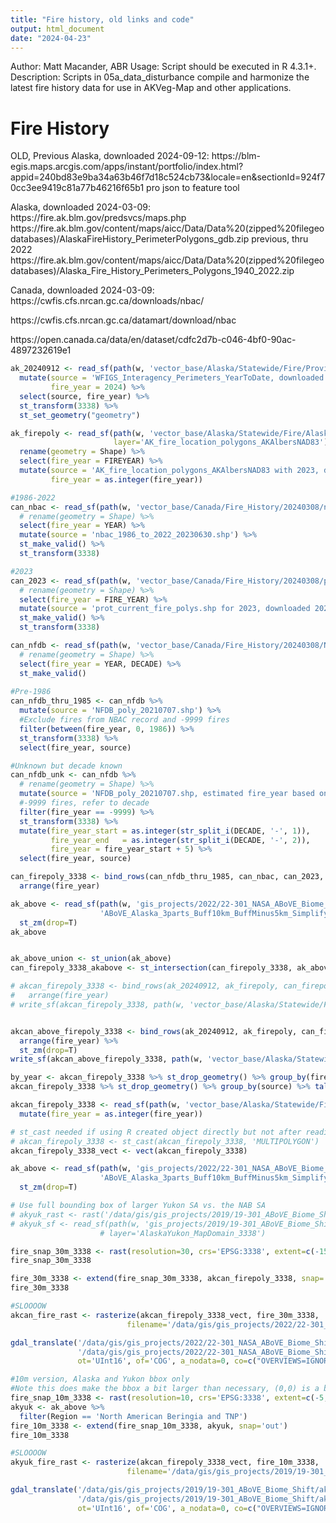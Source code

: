```yaml
---
title: "Fire history, old links and code"
output: html_document
date: "2024-04-23"
---
```


Author: Matt Macander, ABR
Usage: Script should be executed in R 4.3.1+.
Description: Scripts in 05a_data_disturbance compile and harmonize the latest fire history data for use in AKVeg-Map and other applications.

# Fire History

OLD, Previous
Alaska, downloaded 2024-09-12:
https://blm-egis.maps.arcgis.com/apps/instant/portfolio/index.html?appid=240bd83e9ba34a63b46f7d18c524cb73&locale=en&sectionId=924f70cc3ee9419c81a77b46216f65b1
pro json to feature tool

Alaska, downloaded 2024-03-09:
https://fire.ak.blm.gov/predsvcs/maps.php
https://fire.ak.blm.gov/content/maps/aicc/Data/Data%20(zipped%20filegeodatabases)/AlaskaFireHistory_PerimeterPolygons_gdb.zip
previous, thru 2022
https://fire.ak.blm.gov/content/maps/aicc/Data/Data%20(zipped%20filegeodatabases)/Alaska_Fire_History_Perimeters_Polygons_1940_2022.zip

Canada, downloaded 2024-03-09:
https://cwfis.cfs.nrcan.gc.ca/downloads/nbac/

https://cwfis.cfs.nrcan.gc.ca/datamart/download/nbac

https://open.canada.ca/data/en/dataset/cdfc2d7b-c046-4bf0-90ac-4897232619e1


```r
ak_20240912 <- read_sf(path(w, 'vector_base/Alaska/Statewide/Fire/Provisional/fire_2024.gdb'), layer='WFIGS_Interagency_Perimeters_YearToDate_20240912') %>%
  mutate(source = 'WFIGS_Interagency_Perimeters_YearToDate, downloaded 2024-09-12',
         fire_year = 2024) %>%
  select(source, fire_year) %>%
  st_transform(3338) %>%
  st_set_geometry("geometry")

ak_firepoly <- read_sf(path(w, 'vector_base/Alaska/Statewide/Fire/AlaskaFireHistory_PerimeterPolygons_gdb_20240309/AlaskaFireHistory_Polygons.gdb'),
                       layer='AK_fire_location_polygons_AKAlbersNAD83') %>%
  rename(geometry = Shape) %>%
  select(fire_year = FIREYEAR) %>%
  mutate(source = 'AK_fire_location_polygons_AKAlbersNAD83 with 2023, downloaded 2024-03-09',
         fire_year = as.integer(fire_year))

#1986-2022
can_nbac <- read_sf(path(w, 'vector_base/Canada/Fire_History/20240308/nbac_1986_to_2022_20230630/nbac_1986_to_2022_20230630.shp')) %>%
  # rename(geometry = Shape) %>%
  select(fire_year = YEAR) %>%
  mutate(source = 'nbac_1986_to_2022_20230630.shp') %>%
  st_make_valid() %>%
  st_transform(3338)

#2023
can_2023 <- read_sf(path(w, 'vector_base/Canada/Fire_History/20240308/prot_current_fire_polys_20240309/prot_current_fire_polys.shp')) %>%
  # rename(geometry = Shape) %>%
  select(fire_year = FIRE_YEAR) %>%
  mutate(source = 'prot_current_fire_polys.shp for 2023, downloaded 2024-03-09') %>%
  st_make_valid() %>%
  st_transform(3338)

can_nfdb <- read_sf(path(w, 'vector_base/Canada/Fire_History/20240308/NFDB_poly 20240308/NFDB_poly_20210707.shp')) %>%
  # rename(geometry = Shape) %>%
  select(fire_year = YEAR, DECADE) %>%
  st_make_valid()
  
#Pre-1986
can_nfdb_thru_1985 <- can_nfdb %>%
  mutate(source = 'NFDB_poly_20210707.shp') %>%
  #Exclude fires from NBAC record and -9999 fires
  filter(between(fire_year, 0, 1986)) %>%
  st_transform(3338) %>%
  select(fire_year, source)

#Unknown but decade known
can_nfdb_unk <- can_nfdb %>%
  # rename(geometry = Shape) %>%
  mutate(source = 'NFDB_poly_20210707.shp, estimated fire_year based on decade') %>%
  #-9999 fires, refer to decade
  filter(fire_year == -9999) %>%
  st_transform(3338) %>%
  mutate(fire_year_start = as.integer(str_split_i(DECADE, '-', 1)),
         fire_year_end   = as.integer(str_split_i(DECADE, '-', 2)),
         fire_year = fire_year_start + 5) %>%
  select(fire_year, source)

can_firepoly_3338 <- bind_rows(can_nfdb_thru_1985, can_nbac, can_2023, can_nfdb_unk) %>%
  arrange(fire_year)

ak_above <- read_sf(path(w, 'gis_projects/2022/22-301_NASA_ABoVE_Biome_Shift/akvegmap_v2/studyAreas',
                    'ABoVE_Alaska_3parts_Buff10km_BuffMinus5km_Simplify5km_3338_v20230328.shp')) %>%
  st_zm(drop=T)
ak_above


ak_above_union <- st_union(ak_above)
can_firepoly_3338_akabove <- st_intersection(can_firepoly_3338, ak_above_union)

# akcan_firepoly_3338 <- bind_rows(ak_20240912, ak_firepoly, can_firepoly_3338) %>%
#   arrange(fire_year)
# write_sf(akcan_firepoly_3338, path(w, 'vector_base/Alaska/Statewide/Fire/akcan_firepoly_thru_2023_v20240309.shp'))


akcan_above_firepoly_3338 <- bind_rows(ak_20240912, ak_firepoly, can_firepoly_3338_akabove) %>%
  arrange(fire_year) %>%
  st_zm(drop=T)
write_sf(akcan_above_firepoly_3338, path(w, 'vector_base/Alaska/Statewide/Fire/akcan_above_firepoly_thru_2023_wProvisionalAK2024_v20240912.shp'))

by_year <- akcan_firepoly_3338 %>% st_drop_geometry() %>% group_by(fire_year) %>% tally()
akcan_firepoly_3338 %>% st_drop_geometry() %>% group_by(source) %>% tally()

```

```r
akcan_firepoly_3338 <- read_sf(path(w, 'vector_base/Alaska/Statewide/Fire/akcan_firepoly_thru_2023_v20240309.shp')) %>%
  mutate(fire_year = as.integer(fire_year))

# st_cast needed if using R created object directly but not after reading merged shapefile
# akcan_firepoly_3338 <- st_cast(akcan_firepoly_3338, 'MULTIPOLYGON')
akcan_firepoly_3338_vect <- vect(akcan_firepoly_3338)

ak_above <- read_sf(path(w, 'gis_projects/2022/22-301_NASA_ABoVE_Biome_Shift/akvegmap_v2/studyAreas',
                    'ABoVE_Alaska_3parts_Buff10km_BuffMinus5km_Simplify5km_3338_v20230328.shp')) %>%
  st_zm(drop=T)

# Use full bounding box of larger Yukon SA vs. the NAB SA
# akyuk_rast <- rast('/data/gis/gis_projects/2019/19-301_ABoVE_Biome_Shift/akvegmap_v2/studyAreas/AKVEG_ModelArea_Rasters_20230330/AlaskaYukon_MapDomain_10m_3338.tif')
# akyuk_sf <- read_sf(path(w, 'gis_projects/2019/19-301_ABoVE_Biome_Shift/akvegmap_v2/studyAreas/AKVEG_Regions_20230330/AKVEG_Regions.gdb'),
                    # layer='AlaskaYukon_MapDomain_3338')

fire_snap_30m_3338 <- rast(resolution=30, crs='EPSG:3338', extent=c(-15,15,-15,15))
fire_snap_30m_3338

fire_30m_3338 <- extend(fire_snap_30m_3338, akcan_firepoly_3338, snap='out')
fire_30m_3338

#SLOOOOW
akcan_fire_rast <- rasterize(akcan_firepoly_3338_vect, fire_30m_3338, 'fire_year', fun='max', datatype='INT2U',
                          filename='/data/gis/gis_projects/2022/22-301_NASA_ABoVE_Biome_Shift/akvegmap_v2/flt32_mrfy_akcan_1917_2024p_30m_3338_v20240912.tif')

gdal_translate('/data/gis/gis_projects/2022/22-301_NASA_ABoVE_Biome_Shift/akvegmap_v2/flt32_mrfy_akcan_1917_2024p_30m_3338_v20240912.tif',
               '/data/gis/gis_projects/2022/22-301_NASA_ABoVE_Biome_Shift/akvegmap_v2/mrfy_akcan_1917_2024p_30m_3338_v20240912.tif',
               ot='UInt16', of='COG', a_nodata=0, co=c("OVERVIEWS=IGNORE_EXISTING", "RESAMPLING=MODE", "COMPRESS=DEFLATE", "PREDICTOR=2", "BIGTIFF=IF_SAFER", "NUM_THREADS=16"))

#10m version, Alaska and Yukon bbox only
#Note this does make the bbox a bit larger than necessary, (0,0) is a bit south of the data extent
fire_snap_10m_3338 <- rast(resolution=10, crs='EPSG:3338', extent=c(-5,5,-5,5))
akyuk <- ak_above %>%
  filter(Region == 'North American Beringia and TNP')
fire_10m_3338 <- extend(fire_snap_10m_3338, akyuk, snap='out')
fire_10m_3338

#SLOOOOW
akyuk_fire_rast <- rasterize(akcan_firepoly_3338_vect, fire_10m_3338, 'fire_year', fun='max',
                          filename='/data/gis/gis_projects/2019/19-301_ABoVE_Biome_Shift/akvegmap_v2/flt32_mrfy_akyuk_1917_2023_10m_3338_v20240309.tif')

gdal_translate('/data/gis/gis_projects/2019/19-301_ABoVE_Biome_Shift/akvegmap_v2/flt32_mrfy_akyuk_1917_2023_10m_3338_v20240309.tif',
               '/data/gis/gis_projects/2019/19-301_ABoVE_Biome_Shift/akvegmap_v2/mrfy_akyuk_1917_2023_10m_3338_v20240309.tif',
               ot='UInt16', of='COG', a_nodata=0, co=c("OVERVIEWS=IGNORE_EXISTING", "RESAMPLING=MODE", "COMPRESS=DEFLATE", "PREDICTOR=2", "BIGTIFF=IF_SAFER", "NUM_THREADS=16"))

```


